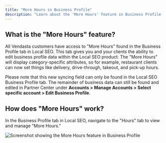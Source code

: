 ```yaml
---
title: "More Hours in Business Profile"
description: "Learn about the 'More Hours' feature in Business Profile in Local SEO and how to use it"
---
```


## What is the "More Hours" feature?

All Vendasta customers have access to "More Hours" found in the Business Profile tab in Local SEO. This tab gives you and your clients the ability to edit business profile data within the Local SEO product. The "More Hours" will display category-specific attributes, so for example, restaurant clients can now set things like delivery, drive-through, takeout, and pick-up hours.

Please note that this new syncing field can only be found in the Local SEO Business Profile tab. The remainder of business data can still be found and edited in Partner Center under **Accounts > Manage Accounts > Select specific account > Edit Business Profile**.

## How does "More Hours" work?

In the Business Profile tab in Local SEO, navigate to the "Hours" tab to view and manage "More Hours."

![Screenshot showing the More Hours feature in Business Profile](./img/more-hours-screenshot.jpg)